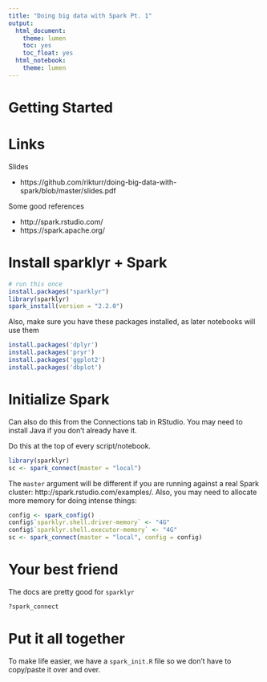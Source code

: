 ```yaml
---
title: "Doing big data with Spark Pt. 1"
output:
  html_document:
    theme: lumen
    toc: yes
    toc_float: yes
  html_notebook:
    theme: lumen
---
```


# Getting Started

# Links

Slides

* https://github.com/rikturr/doing-big-data-with-spark/blob/master/slides.pdf

Some good references

* http://spark.rstudio.com/
* https://spark.apache.org/

# Install sparklyr + Spark

```r
# run this once
install.packages("sparklyr")
library(sparklyr)
spark_install(version = "2.2.0")
```

Also, make sure you have these packages installed, as later notebooks will use them

```r
install.packages('dplyr')
install.packages('pryr')
install.packages('ggplot2')
install.packages('dbplot')
```

# Initialize Spark

Can also do this from the Connections tab in RStudio. You may need to install Java if you don't already have it.

Do this at the top of every script/notebook.

```r
library(sparklyr)
sc <- spark_connect(master = "local")
```

The `master` argument will be different if you are running against a real Spark cluster: http://spark.rstudio.com/examples/. Also, you may need to allocate more memory for doing intense things:

```r
config <- spark_config()
config$`sparklyr.shell.driver-memory` <- "4G"
config$`sparklyr.shell.executor-memory` <- "4G"
sc <- spark_connect(master = "local", config = config)
```

# Your best friend

The docs are pretty good for `sparklyr`

```r
?spark_connect
```

# Put it all together

To make life easier, we have a `spark_init.R` file so we don't have to copy/paste it over and over.
